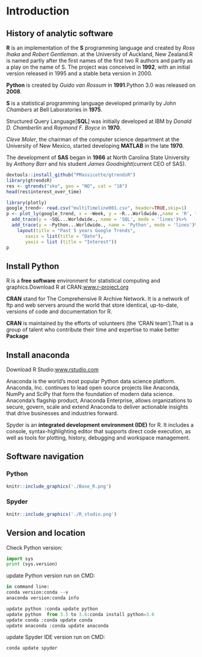 # Introduction {#intro}

## History of analytic software
**R** is an implementation of the **S** programming language and created by *Ross Ihaka* and *Robert Gentleman*. at the University of Auckland, New Zealand.R is named partly after the first names of the first two R authors and partly as a play on the name of S. The project was conceived in **1992**, with an initial version released in 1995 and a stable beta version in 2000.

**Python** is created by *Guido van Rossum* in **1991**.Python 3.0 was released on **2008**.

**S** is a statistical programming language developed primarily by *John Chambers* at Bell Laboratories in **1975**.

Structured Query Language[**SQL**] was initially developed at IBM by *Donald D. Chamberlin* and *Raymond F. Boyce* in **1970**.

*Cleve Moler*, the chairman of the computer science department at the University of New Mexico, started developing **MATLAB** in the late **1970**.

The development of **SAS** began in **1966** at North Carolina State University by *Anthony Barr* and his student *James Goodnight*(current CEO of SAS).


```r
devtools::install_github("PMassicotte/gtrendsR")
library(gtrendsR)
res <- gtrends("sko", geo = "NO", cat = "18")
head(res$interest_over_time)
```
```r
library(plotly)
google_trend<- read.csv("multiTimeline001.csv", header=TRUE,skip=1)
p <- plot_ly(google_trend, x = ~Week, y = ~R...Worldwide.,name = 'R', type = 'scatter', mode = 'lines')%>%
  add_trace(y = ~SQL...Worldwide., name = 'SQL', mode = 'lines')%>%
  add_trace(y = ~Python...Worldwide., name = 'Python', mode = 'lines')%>%
    layout(title = "Past 5 years Google Trends",
       xaxis = list(title = "Date"),
       yaxis = list (title = "Interest"))
p
```


## Install Python

R is a **free software** environment for statistical computing and graphics.Download R at CRAN:[www.r-project.org](https://www.r-project.org/)

**CRAN** stand for The Comprehensive R Archive Network. It is a network of ftp and web servers around the world that store identical, up-to-date, versions of code and documentation for R.

**CRAN** is maintained by the efforts of volunteers (the 'CRAN team').That is a group of talent who contribute their time and expertise to make better **Package**

## Install anaconda


Download R Studio:[www.rstudio.com](https://www.anaconda.com/download/)

Anaconda is the world’s most popular Python data science platform. Anaconda, Inc. continues to lead open source projects like Anaconda, NumPy and SciPy 
that form the foundation of modern data science. Anaconda’s flagship product, Anaconda Enterprise, allows organizations to secure, govern, 
scale and extend Anaconda to deliver actionable insights that drive businesses and industries forward.

Spyder is an **integrated development environment (IDE)** for R. It includes a console, syntax-highlighting editor that supports direct code execution, as well as tools for plotting, history, debugging and workspace management.


## Software navigation

### Python

```r
knitr::include_graphics('./Base_R.png')
```

### Spyder

```r
knitr::include_graphics('./R_studio.png')
```



## Version and location

Check Python version:
```python
import sys
print (sys.version)
```

update Python version run on CMD:
```python
in command line:
conda version:conda --v
anaconda version:conda info

update python :conda update python
update python  from 3.5 to 3.6:conda install python=3.6
update conda :conda update conda
update anaconda :conda update anaconda
```
update Spyder IDE version run on CMD:
```python
conda update spyder
```
